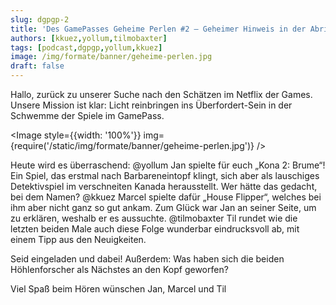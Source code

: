```yaml
---
slug: dgpgp-2
title: 'Des GamePasses Geheime Perlen #2 – Geheimer Hinweis in der Abrisshütte'
authors: [kkuez,yollum,tilmobaxter]
tags: [podcast,dgpgp,yollum,kkuez]
image: /img/formate/banner/geheime-perlen.jpg
draft: false
---
```




Hallo, zurück zu unserer Suche nach den Schätzen im Netflix der Games.
Unsere Mission ist klar: Licht reinbringen ins Überfordert-Sein in der Schwemme der Spiele im GamePass.

<Image style={{width: '100%'}} img={require('/static/img/formate/banner/geheime-perlen.jpg')} />

<!--truncate-->

Heute wird es überraschend:
@yollum Jan spielte für euch „Kona 2: Brume“! Ein Spiel, das erstmal nach Barbareneintopf klingt, sich aber als lauschiges Detektivspiel im verschneiten Kanada herausstellt. Wer hätte das gedacht, bei dem Namen?
@kkuez Marcel spielte dafür „House Flipper“, welches bei ihm aber nicht ganz so gut ankam. Zum Glück war Jan an seiner Seite, um zu erklären, weshalb er es aussuchte.
@tilmobaxter Til rundet wie die letzten beiden Male auch diese Folge wunderbar eindrucksvoll ab, mit einem Tipp aus den Neuigkeiten.

Seid eingeladen und dabei!
Außerdem: Was haben sich die beiden Höhlenforscher als Nächstes an den Kopf geworfen?

Viel Spaß beim Hören wünschen
Jan, Marcel und Til

<ReactPlayer
    width="100%"
    height="50px"
    controls
    url='https://m10z.picnotes.de/DesGamePassesGeheimePerlen/DesGamePassesGeheimePerlen_2.mp3'
/>
